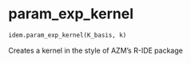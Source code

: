 # param_exp_kernel { #jaxidem.idem.param_exp_kernel }

```python
idem.param_exp_kernel(K_basis, k)
```

Creates a kernel in the style of AZM's R-IDE package
